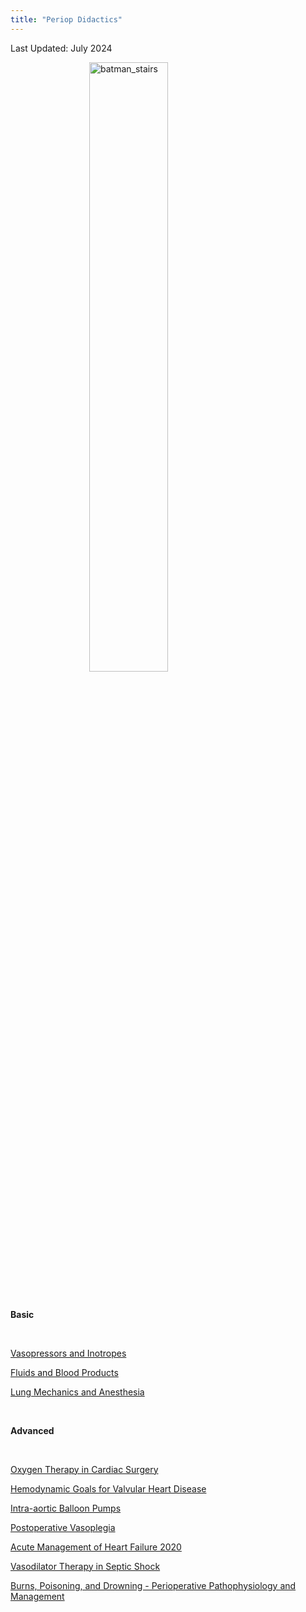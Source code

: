 ```yaml
---
title: "Periop Didactics"
---
```


Last Updated: July 2024

<style>
img {
  display: block;
  margin-left: auto;
  margin-right: auto;
  image-orientation: from-image;
}
</style>

<img src="images/batman.jpg" alt="batman_stairs" style="width:50%;">

<br>

<b>Basic</b>

<br>

[Vasopressors and Inotropes](https://drive.google.com/file/d/1-GMI35hu8M5vKM7ZkUuoPoYW5B6sZMrN/view?usp=sharing)

[Fluids and Blood Products](https://docs.google.com/presentation/d/1F30u3_w-o6_zAfaI812f5Y8wDeQzbVNWazm2rGHbwiA/edit?usp=sharing)

[Lung Mechanics and Anesthesia](https://docs.google.com/presentation/d/1qOQ211_nebN3MlG6n4To86j3gEKSH_gF/edit?usp=sharing&ouid=102079696541019610913&rtpof=true&sd=true)

<br>

<b>Advanced</b>

<br>

[Oxygen Therapy in Cardiac Surgery](https://docs.google.com/presentation/d/1aHKrGnUDZ-H59XzJ554mwTzl_rzUWpN9/edit?usp=sharing&ouid=102079696541019610913&rtpof=true&sd=true)

[Hemodynamic Goals for Valvular Heart Disease](https://docs.google.com/presentation/d/1vj88a2fd1lRJhiRKNDCjvuwWKqS_ozTK/edit?usp=sharing&ouid=102079696541019610913&rtpof=true&sd=true)

[Intra-aortic Balloon Pumps](https://docs.google.com/presentation/d/1DN0Maluxe8i_izgy4co4nnSDHUU9w2JCyTyx70_KBHs/edit?usp=sharing)

[Postoperative Vasoplegia](https://docs.google.com/presentation/d/16SXXfynVghB8YQKg1XxakC96fkN4NiWJbF84WSyh4VM/edit?usp=sharing)

[Acute Management of Heart Failure 2020](https://docs.google.com/presentation/d/1aWmYuLZa-dpEcgzVs0De5G61uW-KUsNw/edit?usp=sharing&ouid=102079696541019610913&rtpof=true&sd=true)

[Vasodilator Therapy in Septic Shock](https://docs.google.com/presentation/d/1dZbta14AVySTl1JdbeH0pVfsiTJNrlph/edit?usp=sharing&ouid=102079696541019610913&rtpof=true&sd=true)

[Burns, Poisoning, and Drowning - Perioperative Pathophysiology and Management](https://docs.google.com/presentation/d/1zKzRpVWhYoBqVLCwArJghcvsALpx8NCneDVFQwhYSRY/edit?usp=sharing)

<!-- Google tag (gtag.js) -->
<script async src="https://www.googletagmanager.com/gtag/js?id=G-63NPTTVTEF"></script>
<script>
  window.dataLayer = window.dataLayer || [];
  function gtag(){dataLayer.push(arguments);}
  gtag('js', new Date());

  gtag('config', 'G-63NPTTVTEF');
</script>